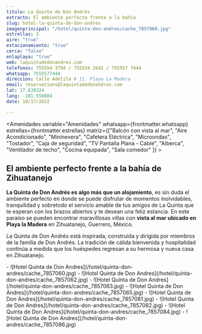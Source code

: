 ```yaml
---
titulo: La Quinta de Don Andrés
extracto: El ambiente perfecto frente a la bahía
slug: hotel-la-quinta-de-don-andres
imagenprincipal: "/hotel/quinta-don-andres/cache_7857060.jpg"
estrellas: 3
aire: "true"
estacionamiento: "true"
cerca: "false"
enlaplaya: "true"
web: laquintadedonandres.com
telefonos: 755554 3794 / 755554 2642 / 755557 7444
whatsapp: 7555577444
direccion: Calle Adelita # 11. Playa La Madera
email: reservations@laquintadedonandres.com
lat: 17.638324
lang: -101.550884
date: 10/17/2022

---
```


<Amenidades variable="Amenidades" whatsapp={frontmatter.whatsapp} estrellas={frontmatter.estrellas} matriz={["Balcón con vista al mar", "Aire Acondicionado", "Mininevera", "Cafetera Eléctrica", "Microondas", "Tostador", "Caja de seguridad", "TV Pantalla Plana - Cable", "Alberca", "Ventilador de techo", "Cocina equipada", "Sala comedor" ]} > 


## El ambiente perfecto frente a la bahía de Zihuatanejo

**La Quinta de Don Andrés es algo más que un alojamiento**, es sin duda el ambiente perfecto en donde se puede disfrutar de momentos inolvidables, tranquilidad y sobretodo el servicio amable de tus amigos de La Quinta que te esperan con los brazos abiertos y te desean una feliz estancia. En este paraíso se pueden encontrar maravillosas villas con **vista al mar ubicado en Playa la Madera** en Zihuatanejo, Guerrero, México.

La Quinta de Don Andrés está inspirada, construida y dirigida por miembros de la familia de Don Andrés. La tradición de cálida bienvenida y hospitalidad continúa a medida que los huéspedes regresan a su hermosa y nueva casa en Zihuatanejo.

</Amenidades>

<Galeria>
- ![Hotel Quinta de Don Andres](/hotel/quinta-don-andres/cache_7857060.jpg)
- ![Hotel Quinta de Don Andres](/hotel/quinta-don-andres/cache_7857062.jpg)
- ![Hotel Quinta de Don Andres](/hotel/quinta-don-andres/cache_7857063.jpg)
- ![Hotel Quinta de Don Andres](/hotel/quinta-don-andres/cache_7857065.jpg)
- ![Hotel Quinta de Don Andres](/hotel/quinta-don-andres/cache_7857081.jpg)
- ![Hotel Quinta de Don Andres](/hotel/quinta-don-andres/cache_7857082.jpg)
- ![Hotel Quinta de Don Andres](/hotel/quinta-don-andres/cache_7857084.jpg)
- ![Hotel Quinta de Don Andres](/hotel/quinta-don-andres/cache_7857086.jpg)


</Galeria>